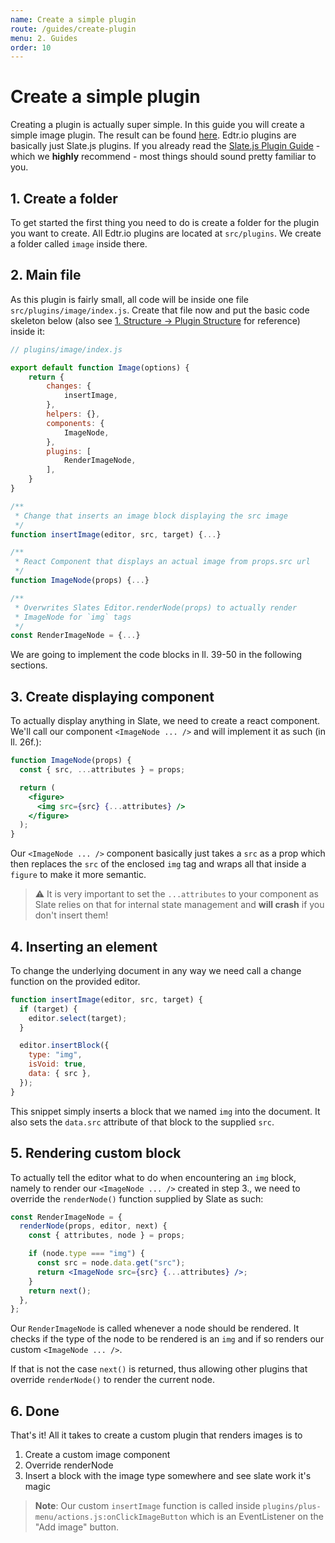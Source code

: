 ```yaml
---
name: Create a simple plugin
route: /guides/create-plugin
menu: 2. Guides
order: 10
---
```


# Create a simple plugin

Creating a plugin is actually super simple. In this guide you will create a simple image plugin. The result can be found [here](https://github.com/schul-cloud/edtrio/tree/master/src/plugins/image). Edtr.io plugins are basically just Slate.js plugins. If you already read the [Slate.js Plugin Guide](https://docs.slatejs.org/guides/plugins) - which we **highly** recommend - most things should sound pretty familiar to you.

## 1. Create a folder

To get started the first thing you need to do is create a folder for the plugin you want to create. All Edtr.io plugins are located at `src/plugins`. We create a folder called `image` inside there.

## 2. Main file

As this plugin is fairly small, all code will be inside one file `src/plugins/image/index.js`. Create that file now and put the basic code skeleton below (also see [1. Structure -> Plugin Structure](/structure/plugin) for reference) inside it:

```jsx
// plugins/image/index.js

export default function Image(options) {
    return {
        changes: {
            insertImage,
        },
        helpers: {},
        components: {
            ImageNode,
        },
        plugins: [
            RenderImageNode,
        ],
    }
}

/**
 * Change that inserts an image block displaying the src image
 */
function insertImage(editor, src, target) {...}

/**
 * React Component that displays an actual image from props.src url
 */
function ImageNode(props) {...}

/**
 * Overwrites Slates Editor.renderNode(props) to actually render
 * ImageNode for `img` tags
 */
const RenderImageNode = {...}
```

We are going to implement the code blocks in ll. 39-50 in the following sections.

## 3. Create displaying component

To actually display anything in Slate, we need to create a react component. We'll call our component `<ImageNode ... />` and will implement it as such (in ll. 26f.):

```jsx
function ImageNode(props) {
  const { src, ...attributes } = props;

  return (
    <figure>
      <img src={src} {...attributes} />
    </figure>
  );
}
```

Our `<ImageNode ... />` component basically just takes a `src` as a prop which then replaces the `src` of the enclosed `img` tag and wraps all that inside a `figure` to make it more semantic.

> ⚠️ It is very important to set the `...attributes` to your component as Slate relies on that for internal state management and **will crash** if you don't insert them!

## 4. Inserting an element

To change the underlying document in any way we need call a change function on the provided editor.

```jsx
function insertImage(editor, src, target) {
  if (target) {
    editor.select(target);
  }

  editor.insertBlock({
    type: "img",
    isVoid: true,
    data: { src },
  });
}
```

This snippet simply inserts a block that we named `img` into the document. It also sets the `data.src` attribute of that block to the supplied `src`.

## 5. Rendering custom block

To actually tell the editor what to do when encountering an `img` block, namely to render our `<ImageNode ... />` created in step 3., we need to override the `renderNode()` function supplied by Slate as such:

```jsx
const RenderImageNode = {
  renderNode(props, editor, next) {
    const { attributes, node } = props;

    if (node.type === "img") {
      const src = node.data.get("src");
      return <ImageNode src={src} {...attributes} />;
    }
    return next();
  },
};
```

Our `RenderImageNode` is called whenever a node should be rendered. It checks if the type of the node to be rendered is an `img` and if so renders our custom `<ImageNode ... />`.

If that is not the case `next()` is returned, thus allowing other plugins that override `renderNode()` to render the current node.

## 6. Done

That's it! All it takes to create a custom plugin that renders images is to

1. Create a custom image component
2. Override renderNode
3. Insert a block with the image type somewhere and see slate work it's magic

> **Note**: Our custom `insertImage` function is called inside `plugins/plus-menu/actions.js:onClickImageButton` which is an EventListener on the "Add image" button.
